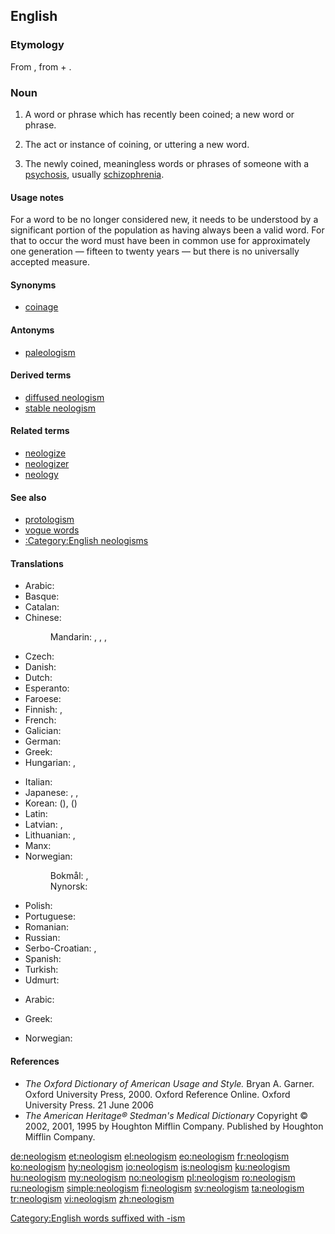 {{selfref|See also [[Wiktionary:Neologisms]]}}
==English==
{{wikipedia}}

===Etymology===
From {{etyl|fr|en}} {{m|fr|néologisme}}, from {{etyl|grc|en}} {{m|grc|νέος||new}} + {{m|grc|λόγος||word}}.

===Noun===
{{en-noun|~}}

# {{label|en|linguistics}} A word or phrase which has recently been coined; a new word or phrase.
# {{label|en|linguistics|uncountable}} The act or instance of coining, or uttering a new word.
# {{label|en|psychiatry}} The newly coined, meaningless words or phrases of someone with a [[psychosis]], usually [[schizophrenia]].

====Usage notes====
For a word to be no longer considered new, it needs to be understood by a significant portion of the population as having always been a valid word. For that to occur the word must have been in common use for approximately one generation &mdash; fifteen to twenty years &mdash; but there is no universally accepted measure.

====Synonyms====
* [[coinage]]

====Antonyms====
* [[paleologism]]

====Derived terms====
* [[diffused neologism]]
* [[stable neologism]]

====Related terms====
* [[neologize]]
* [[neologizer]]
* [[neology]]

====See also====
* [[protologism]]
* [[vogue word]]s
* [[:Category:English neologisms]]

====Translations====
{{trans-top|recently coined word}}
* Arabic: {{t|ar|مُوَلَّدَة|f}}
* Basque: {{t|eu|neologismo}}
* Catalan: {{t|ca|neologisme|m}}
* Chinese:
*: Mandarin: {{t|cmn|新詞語|sc=Hani}}, {{t+|cmn|新词语|tr=xīncíyǔ|sc=Hani}}, {{t|cmn|新詞|sc=Hani}}, {{t+|cmn|新词|tr=xīncí|sc=Hani}}
* Czech: {{t+|cs|novotvar|m}}
* Danish: {{t+|da|neologisme|c}}
* Dutch: {{t+|nl|neologisme|n}}
* Esperanto: {{t+|eo|neologismo}}
* Faroese: {{t|fo|nýggjyrði|n}}
* Finnish: {{t|fi|uudismuodoste}}, {{t+|fi|uudissana}}
* French: {{t+|fr|néologisme|m}}
* Galician: {{t|gl|neoloxismo|m}}
* German: {{t+|de|Neologismus|m}}
* Greek: {{t+|el|νεολογισμός|m}}
* Hungarian: {{t+|hu|neologizmus}}, {{t|hu|szóújítás}}
{{trans-mid}}
* Italian: {{t+|it|neologismo|m}}
* Japanese: {{t+|ja|新語|tr=しんご, shingo}}, {{t|ja|新造語|tr=しんぞうご, shinzōgo}}, {{t+|ja|造語|tr=ぞうご, zōgo}}
* Korean: {{t+|ko|신어|sc=Hang}} ({{t+|ko|新語|sc=Hani}}), {{t+|ko|신조어|sc=Hang}} ({{t+|ko|新造語|sc=Hani}})
* Latin: {{t|la|neologismus|m}}
* Latvian: {{t+|lv|jaunvārds|m}}, {{t|lv|neoloģisms|m}}
* Lithuanian: {{t|lt|naujadaras|m}}, {{t|lt|neologizmas|m}}
* Manx: {{t|gv|noa-ockle|m}}
* Norwegian:
*: Bokmål: {{t+|no|neologisme|m}}, {{t|no|nyord|n}}
*: Nynorsk: {{t+|no|neologisme|m}}
* Polish: {{t+|pl|neologizm|m}}
* Portuguese: {{t+|pt|neologismo|m}}
* Romanian: {{t+|ro|neologism|n}}
* Russian: {{t+|ru|неологи́зм|m}}
* Serbo-Croatian: {{t+|sh|neologizam|m}}, {{t+|sh|novotvorenica|f}}
* Spanish: {{t+|es|neologismo|m}}
* Turkish: {{t|tr|yenici deyim}}
* Udmurt: {{t|udm|вылькыл}}
{{trans-bottom}}

{{trans-top|instance of coinage}}
* Arabic: {{t+|ar|تَوْلِيد|m}}
{{trans-mid}}
{{trans-bottom}}

{{trans-top|schizophrenic meaningless word}}
* Greek: {{t+|el|νεολογισμός|m}}
{{trans-mid}}
* Norwegian: {{t+|no|neologisme|m}}
{{trans-bottom}}

====References====
* ''The Oxford Dictionary of American Usage and Style.'' Bryan A. Garner. Oxford University Press, 2000. Oxford Reference Online. Oxford University Press. 21 June 2006
* ''The American Heritage® Stedman's Medical Dictionary'' Copyright © 2002, 2001, 1995 by Houghton Mifflin Company. Published by Houghton Mifflin Company.

[[Category:English words suffixed with -ism]]

[[de:neologism]]
[[et:neologism]]
[[el:neologism]]
[[eo:neologism]]
[[fr:neologism]]
[[ko:neologism]]
[[hy:neologism]]
[[io:neologism]]
[[is:neologism]]
[[ku:neologism]]
[[hu:neologism]]
[[my:neologism]]
[[no:neologism]]
[[pl:neologism]]
[[ro:neologism]]
[[ru:neologism]]
[[simple:neologism]]
[[fi:neologism]]
[[sv:neologism]]
[[ta:neologism]]
[[tr:neologism]]
[[vi:neologism]]
[[zh:neologism]]